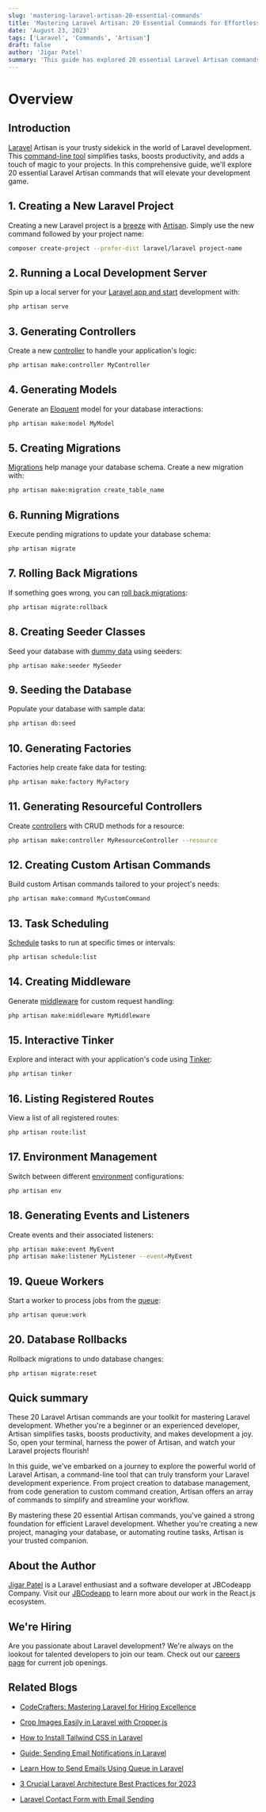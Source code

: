 ```yaml
---
slug: 'mastering-laravel-artisan-20-essential-commands'
title: 'Mastering Laravel Artisan: 20 Essential Commands for Effortless Development'
date: 'August 23, 2023'
tags: ['Laravel', 'Commands', 'Artisan']
draft: false
author: 'Jigar Patel'
summary: 'This guide has explored 20 essential Laravel Artisan commands, uncovering their power to simplify and enhance Laravel development.'
---
```


# Overview

<TOCInline toc={props.toc} exclude="Overview" toHeading={2} defaultimage="" />

## Introduction

[Laravel](https://laravel.com/) Artisan is your trusty sidekick in the world of Laravel development. This [command-line tool](https://laravel.com/docs/10.x/artisan) simplifies tasks, boosts productivity, and adds a touch of magic to your projects. In this comprehensive guide, we'll explore 20 essential Laravel Artisan commands that will elevate your development game.

## 1. Creating a New Laravel Project

Creating a new Laravel project is a [breeze](https://laravel.com/docs/10.x/starter-kits#laravel-breeze) with [Artisan](https://laravel.com/docs/10.x/artisan#introduction). Simply use the new command followed by your project name:

```bash
composer create-project --prefer-dist laravel/laravel project-name
```

## 2. Running a Local Development Server

Spin up a local server for your [Laravel app and start](https://laravel.com/docs/4.2/quick#installation) development with:

```bash
php artisan serve
```

## 3. Generating Controllers

Create a new [controller](https://laravel.com/docs/10.x/controllers) to handle your application's logic:

```bash
php artisan make:controller MyController
```

## 4. Generating Models

Generate an [Eloquent](https://laravel.com/docs/10.x/eloquent) model for your database interactions:

```bash
php artisan make:model MyModel
```

## 5. Creating Migrations

[Migrations](https://laravel.com/docs/7.x/migrations) help manage your database schema. Create a new migration with:

```bash
php artisan make:migration create_table_name
```

## 6. Running Migrations

Execute pending migrations to update your database schema:

```bash
php artisan migrate
```

## 7. Rolling Back Migrations

If something goes wrong, you can [roll back migrations](https://laravel.com/docs/10.x/migrations#rolling-back-migrations):

```bash
php artisan migrate:rollback
```

## 8. Creating Seeder Classes

Seed your database with [dummy data](https://laravel.com/docs/7.x/database-testing#using-seeds) using seeders:

```sbash
php artisan make:seeder MySeeder
```

## 9. Seeding the Database

Populate your database with sample data:

```bash
php artisan db:seed
```

## 10. Generating Factories

Factories help create fake data for testing:

```bash
php artisan make:factory MyFactory
```

## 11. Generating Resourceful Controllers

Create [controllers](https://laravel.com/docs/10.x/controllers) with CRUD methods for a resource:

```bash
php artisan make:controller MyResourceController --resource
```

## 12. Creating Custom Artisan Commands

Build custom Artisan commands tailored to your project's needs:

```bash
php artisan make:command MyCustomCommand
```

## 13. Task Scheduling

[Schedule](https://laravel.com/docs/10.x/scheduling) tasks to run at specific times or intervals:

```bash
php artisan schedule:list
```

## 14. Creating Middleware

Generate [middleware](https://laravel.com/docs/10.x/middleware) for custom request handling:

```bash
php artisan make:middleware MyMiddleware
```

## 15. Interactive Tinker

Explore and interact with your application's code using [Tinker](https://laravel.com/docs/10.x/artisan#tinker):

```bash
php artisan tinker
```

## 16. Listing Registered Routes

View a list of all registered routes:

```bash
php artisan route:list
```

## 17. Environment Management

Switch between different [environment](https://laravel.com/docs/10.x/configuration) configurations:

```bash
php artisan env
```

## 18. Generating Events and Listeners

Create events and their associated listeners:

```bash
php artisan make:event MyEvent
php artisan make:listener MyListener --event=MyEvent
```

## 19. Queue Workers

Start a worker to process jobs from the [queue](https://laravel.com/docs/10.x/queues):

```bash
php artisan queue:work
```

## 20. Database Rollbacks

Rollback migrations to undo database changes:

```bash
php artisan migrate:reset
```

## Quick summary

These 20 Laravel Artisan commands are your toolkit for mastering Laravel development. Whether you're a beginner or an experienced developer, Artisan simplifies tasks, boosts productivity, and makes development a joy. So, open your terminal, harness the power of Artisan, and watch your Laravel projects flourish!

In this guide, we've embarked on a journey to explore the powerful world of Laravel Artisan, a command-line tool that can truly transform your Laravel development experience. From project creation to database management, from code generation to custom command creation, Artisan offers an array of commands to simplify and streamline your workflow.

By mastering these 20 essential Artisan commands, you've gained a strong foundation for efficient Laravel development. Whether you're creating a new project, managing your database, or automating routine tasks, Artisan is your trusted companion.

## About the Author

[Jigar Patel](https://expertlaravel.com) is a Laravel enthusiast and a software developer at JBCodeapp Company. Visit our [JBCodeapp](https://jbcodeapp.com) to learn more about our work in the React.js ecosystem.

## We're Hiring

Are you passionate about Laravel development? We're always on the lookout for talented developers to join our team. Check out our [careers page](https://jbcodeapp.com/career) for current job openings.

## Related Blogs

- [CodeCrafters: Mastering Laravel for Hiring Excellence](codecrafters-mastering-laravel-hiring-excellence)

- [Crop Images Easily in Laravel with Cropper.js](crop-images-easily-in-laravel-with-cropperjs)

- [How to Install Tailwind CSS in Laravel](install-tailwind-css-in-laravel)

- [Guide: Sending Email Notifications in Laravel](guide-sending-email-notifications-in-laravel)

- [Learn How to Send Emails Using Queue in Laravel](laravel-6-queue-for-sending-emails)

- [3 Crucial Laravel Architecture Best Practices for 2023](laravel-architecture-2023)

- [Laravel Contact Form with Email Sending](laravel-contact-form-with-email-sending)
